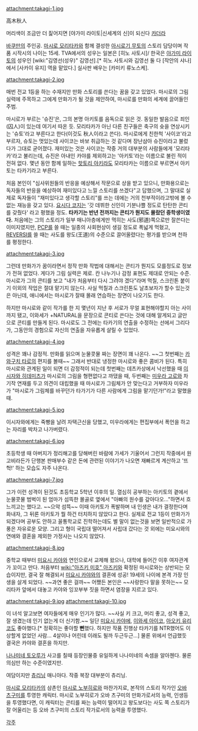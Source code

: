 attachment:takagi-1.jpg

高木秋人

머리색이 조금만 더 짍어지면 [야가미 라이토|신세계의 신]이 되신다 [[카더라]]

[[바쿠만]]의 주인공. [[마시로 모리타카]]와 함께 결성한 [[아시로기 무토]]의 스토리 담당이며 작품 시작시의 나이는 15세. TVA에서의 성우는 일본은 [히노 사토시]/ 한국은 [[야가미 라이토]]의 성우인 [wiki:"김영선(성우)" 김영선].[* 히노 사토시와 김영선 둘 다 [작안의 샤나]에서 [사카이 유지] 역을 맡았다.] 실사판 배우는 [카미키 류노스케].

attachment:takagi-2.jpg

매번 전교 1등을 하는 수재지만 만화 스토리를 쓴다는 꿈을 갖고 있었다. 마시로의 그림실력에 주목하고 그에게 만화가가 될 것을 제안하여, 마시로를 만화의 세계에 끌어들인 주범.

마시로가 부르는 '슈진'은, 그의 본명 아키토를 음독으로 읽은 것. 동일한 발음으로 죄인(囚人)이 있는데 여기서 따온 듯. 모리타카가 아닌 다른 친구들은 축구의 슛을 연상시키는 '슈토'라고 부른다고 한다(이것도 秋人이라고 쓴다). 마시로에게 친한척 '사이코'라고 부르자, 슈토는 멋있는데 사이코는 바보 취급하는 것 같다며 장난삼아 슈진이라고 불렀다가 그대로 굳어졌다. 재미있는 것은 사이코는 작중 거의 대부분의 사람들에게 '모리타카'라고 불리는데, 슈진은 아내인 카야를 제외하고는 '아키토'라는 이름으로 불린 적이 전혀 없다. 몇년 동안 함께 일하는 [[핫토리 아키라]]도 모리타카는 이름으로 부르면서 아키토는 타카기라고 부른다.

처음 본인이 "심사위원들의 반응을 예상해서 작문으로 상을 받고 있으니, 만화용으로는 독자들의 반응을 예상하여 재미있다고 느낄 스토리를 쓰겠다"고 답했으며, 그 말대로 실제로 독자들이 "재미있다고 생각할 스토리"를 쓰는 데에는 거의 천부적이라고밖에 볼 수 없는 재능을 갖고 있다. [[요시다 코지]]는 '갓 데뷔한 신인이 기분나쁠 정도로 탄탄한 콘티를 갖췄다' 라고 평했을 정도. '''타카기는 반년 전까지는 콘티가 뭔지도 몰랐던 중학생이였다.''' 처음에는 그의 스토리가 일부 매니아층에게만 먹히는 사도(邪道)쪽으로만 잘쓴다는 이미지였지만, [[PCP]]를 쓸 때는 일종의 사회현상이 생길 정도로 폭넓게 먹혔고, [[REVERSI]]를 쓸 때는 사도를 왕도(王道)의 수준으로 끌어올렸다는 평가를 받으며 천하를 평정한다.

attachment:takagi-3.jpg

그런데 만화가가 꿈이라면서 정작 만화 작법에 대해서는 콘티가 뭔지도 모를정도로 정보가 전혀 없었다. 게다가 그림 실력은 제로. 칸 나누기나 감정 표현도 제대로 안되는 수준. 마시로가 그의 콘티를 보고 "내가 처음부터 다시 그려야 겠다"라며 먹칠, 스크린톤 붙이기 이외의 작업은 절대 맡기지 않는다. 사실 먹칠과 스크린톤도 날초보자가 할수 있는것은 아닌데, 애니에서는 마시로가 잘때 몰래 연습하는 장면이 나오기도 한다.

하지만 마시로와 같이 작가를 한 지 몇년이 지난 후 서로가 무얼 표현해야할지 아는 사이까지 됐고, 이와세가 +NATURAL을 문장으로 콘티로 쓴다는 것에 대해 알게되고 글만으로 콘티를 만들게 된다. 마시로도 그 전에는 타카기의 연출을 수정하는 선에서 그리다가, 그동안의 경험으로 자신의 연출을 자유롭게 살릴 수 있었다.

attachment:takagi-4.jpg

성격은 꽤나 감정적. 만화를 읽으며 눈물콧물 짜는 장면이 꽤 나온다. ~~그 첫번째는 [[카와구치 타로]]의 편지를 볼때~~ 그래서 반대로 냉정한 마시로와 좋은 콤비가 된다. 특히 마시로와 관계된 일이 되면 더 감정적이 되는데 첫번째는 데츠카상에서 낙선했을 때 [[이시자와 히데미츠]]가 마시로의 그림을 형편없다고 까댔을 때, 두번째는 [[미우라 고로]]와 차기작 연재를 두고 의견이 대립했을 때 마시로가 그림체가 안 맞는다고 거부하자 미우라가 "마시로가 그림체를 바꾸던가 타가기가 다른 사람에게 그림을 맡기던가!"라고 말했을 때.

attachment:takagi-5.jpg

이시자와에게는 죽빵을 날려 자택근신을 당했고, 미우라에게는 편집부에서 폭언을 하고는 자리를 박차고 나가버렸다.

attachment:takagi-6.jpg

초등학생 때 아버지가 정리해고를 당해버린 바람에 가세가 기울어서 그런지 작중에서 원고비라든가 단행본 판매부수 같은 돈에 관련된 이야기가 나오면 재빠르게 계산하고 '뜨헉!' 하는 모습도 자주 나온다.

attachment:takagi-7.jpg

그가 이런 성격이 된것도 초등학교 5학년 이후의 일. 열심히 공부하는 아키토의 곁에서 눈물콧물 범벅이 된 엄마가 섬뜩한 몰골로 옆에서 "아빠의 원수를 갚아다오..."하면서 흐느끼고는 했다고. ~~으악 섬뜩~~ 이때 아키토가 폭발하며 내 인생은 내가 결정한다며 화내자, 그 뒤론 아키토가 뭘 하건 터치하지 않았다고 한다. 실제로 전교 1등이 만화가가 되겠다며 공부도 안하고 꼴통학교로 진학하는데도 별 말이 없는것을 보면 일반적으로 가풍은 자유로운 모양. 그리고 형이 국립대 떨어져서 사립대 갔다는 것 외에는 미요시와의 연애와 결혼을 제외한 가정사는 나오지 않았다.

attachment:takagi-8.jpg

중학교 때부터 [[미요시 카야]]와 연인으로서 교제해 왔으나, 대학에 들어간 이후 여자관계가 꼬이고 만다. 처음부터 [[wiki:"아즈키 미호" 아즈키]]와 확정된 마시로와는 상반되는 모습이지만, 결국 잘 해결되서 [[미요시 카야]]와의 결혼에 성공! 19세의 나이에 본격 가장 인생을 살게 되었다. ~~과연 좋은 걸까~~ 어쨌든 본인은 ~~사랑한다 말을 못하는~~ 모리타카 앞에서 대놓고 카야와 잉꼬부부 짓을 하면서 염장을 지르고 있다.

attachment:takagi-9.jpg
attachment:takagi-10.jpg

이 녀석 알고보면 여자들에게 매우 인기가 많다. ~~사실 키 크고, 머리 좋고, 성격 좋고, 잘 생겼는데 인기 없는게 더 신기함.~~ 일단 [[미요시 카야]]에, [[이와세 아이코]], [[아오키 유리코]]도 좋아했다.[* 정확히는 좋아할 '''뻔'''했다. 하지만 작품 진행상 타카기를 NTR했어도 이상할게 없었던 사람... 4살이나 어린데 이래도 될까 두근두근...] 물론 위에서 언급했듯 결국은 카야와 결혼을 하지만.

[[나나미네 토오루]]가 사고를 칠때 등장인물중 유일하게 나나미네의 속셈을 알아첸다. 물론 의심만 하는 수준이였지만.

여담이지만 [[츄리닝]] 매니아다. 작중 복장 대부분이 츄리닝.

[[마시로 모리타카]]의 삼촌인 [[마시로 노부히로]]와 마찬가지로, 본작의 스토리 작가인 [[오바 츠구미]]를 투영한 캐릭터. 마시로 노부히로가 오바 츠구미의 만화가로서의 능력, 인생등을 투영했다면, 이 캐릭터는 콘티를 짜는 능력이 떨어지고 왕도보다는 사도 쪽 스토리가 잘 어울리는 등 오바 츠구미의 스토리 작가로서의 능력을 투영했다.

[[각주]]
